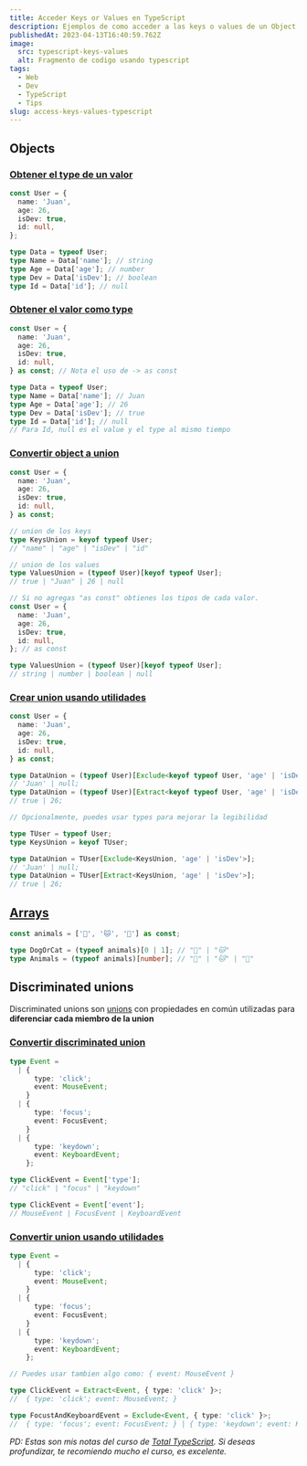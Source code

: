 ```yaml
---
title: Acceder Keys or Values en TypeScript
description: Ejemplos de como acceder a las keys o values de un Object o Array en TypeScript
publishedAt: 2023-04-13T16:40:59.762Z
image:
  src: typescript-keys-values
  alt: Fragmento de codigo usando typescript
tags:
  - Web
  - Dev
  - TypeScript
  - Tips
slug: access-keys-values-typescript
---
```



<Picture src={frontmatter.image.src} alt={frontmatter.image.alt} />

## Objects

### [Obtener el type de un valor](#obtener-el-type-de-un-valor)

```ts
const User = {
  name: 'Juan',
  age: 26,
  isDev: true,
  id: null,
};

type Data = typeof User;
type Name = Data['name']; // string
type Age = Data['age']; // number
type Dev = Data['isDev']; // boolean
type Id = Data['id']; // null
```

### [Obtener el valor como type](#obtener-el-valor-como-type)

```ts
const User = {
  name: 'Juan',
  age: 26,
  isDev: true,
  id: null,
} as const; // Nota el uso de -> as const

type Data = typeof User;
type Name = Data['name']; // Juan
type Age = Data['age']; // 26
type Dev = Data['isDev']; // true
type Id = Data['id']; // null
// Para Id, null es el value y el type al mismo tiempo
```

### [Convertir object a union](#convertir-object-a-union)

```ts
const User = {
  name: 'Juan',
  age: 26,
  isDev: true,
  id: null,
} as const;

// union de los keys
type KeysUnion = keyof typeof User;
// "name" | "age" | "isDev" | "id"

// union de los values
type ValuesUnion = (typeof User)[keyof typeof User];
// true | "Juan" | 26 | null

// Si no agregas "as const" obtienes los tipos de cada valor.
const User = {
  name: 'Juan',
  age: 26,
  isDev: true,
  id: null,
}; // as const

type ValuesUnion = (typeof User)[keyof typeof User];
// string | number | boolean | null
```

### [Crear union usando utilidades](#crear-union-usando-utilidades)

```ts
const User = {
  name: 'Juan',
  age: 26,
  isDev: true,
  id: null,
} as const;

type DataUnion = (typeof User)[Exclude<keyof typeof User, 'age' | 'isDev'>];
// 'Juan' | null;
type DataUnion = (typeof User)[Extract<keyof typeof User, 'age' | 'isDev'>];
// true | 26;

// Opcionalmente, puedes usar types para mejorar la legibilidad

type TUser = typeof User;
type KeysUnion = keyof TUser;

type DataUnion = TUser[Exclude<KeysUnion, 'age' | 'isDev'>];
// 'Juan' | null;
type DataUnion = TUser[Extract<KeysUnion, 'age' | 'isDev'>];
// true | 26;
```

## [Arrays](#arrays)

```ts
const animals = ['🐶', '🐱', '🦄'] as const;

type DogOrCat = (typeof animals)[0 | 1]; // "🐶" | "🐱"
type Animals = (typeof animals)[number]; // "🐶" | "🐱" | "🦄"
```

## Discriminated unions

Discriminated unions son [unions](https://www.typescriptlang.org/docs/handbook/2/everyday-types.html#union-types) con propiedades en común utilizadas para **diferenciar cada miembro de la union**

### [Convertir discriminated union](#convertir-discriminated-union)

```ts
type Event =
  | {
      type: 'click';
      event: MouseEvent;
    }
  | {
      type: 'focus';
      event: FocusEvent;
    }
  | {
      type: 'keydown';
      event: KeyboardEvent;
    };

type ClickEvent = Event['type'];
// "click" | "focus" | "keydown"

type ClickEvent = Event['event'];
// MouseEvent | FocusEvent | KeyboardEvent
```

### [Convertir union usando utilidades](#convertir-union-usando-utilidades)

```ts
type Event =
  | {
      type: 'click';
      event: MouseEvent;
    }
  | {
      type: 'focus';
      event: FocusEvent;
    }
  | {
      type: 'keydown';
      event: KeyboardEvent;
    };

// Puedes usar tambien algo como: { event: MouseEvent }

type ClickEvent = Extract<Event, { type: 'click' }>;
//  { type: 'click'; event: MouseEvent; }

type FocustAndKeyboardEvent = Exclude<Event, { type: 'click' }>;
//  { type: 'focus'; event: FocusEvent; } | { type: 'keydown'; event: KeyboardEvent; }
```

_PD: Estas son mis notas del curso de [Total TypeScript](https://www.totaltypescript.com/). Si deseas profundizar, te recomiendo mucho el curso, es excelente._
